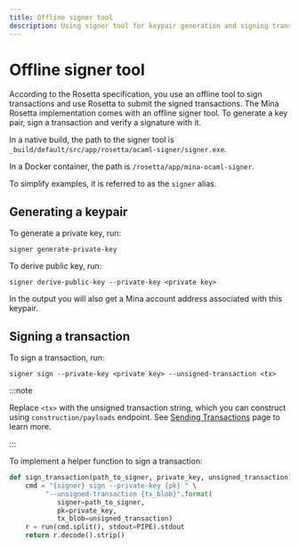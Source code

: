 ```yaml
---
title: Offline signer tool
description: Using signer tool for keypair generation and signing transactions
---
```


# Offline signer tool

According to the Rosetta specification, you use an offline tool to sign transactions and use Rosetta to submit the signed transactions.
The Mina Rosetta implementation comes with an offline signer tool. To generate a key pair, sign a transaction and verify a signature with it.

In a native build, the path to the signer tool is `_build/default/src/app/rosetta/ocaml-signer/signer.exe`.

In a Docker container, the path is `/rosetta/app/mina-ocaml-signer`.

To simplify examples, it is referred to as the `signer` alias.

## Generating a keypair

To generate a private key, run:

    signer generate-private-key

To derive public key, run:

    signer derive-public-key --private-key <private key>

In the output you will also get a Mina account address associated with this keypair.

## Signing a transaction

To sign a transaction, run:

    signer sign --private-key <private key> --unsigned-transaction <tx>

:::note 

Replace `<tx>` with the unsigned transaction string, which you can construct using `construction/payloads` endpoint.
See [Sending Transactions](send-transactions) page to learn more.

:::


To implement a helper function to sign a transaction:

```python
def sign_transaction(path_to_signer, private_key, unsigned_transaction):
    cmd = "{signer} sign --private-key {pk} " \
         "--unsigned-transaction {tx_blob}".format(
            signer=path_to_signer, 
            pk=private_key, 
            tx_blob=unsigned_transaction)
    r = run(cmd.split(), stdout=PIPE).stdout
    return r.decode().strip()
```